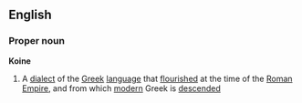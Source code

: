 {{See|koine}}

==English==
===Proper noun===
'''Koine'''
#A [[dialect]] of the [[Greek]] [[language]] that [[flourished]] at the time of the [[Roman Empire]], and from which [[modern]] Greek is [[descended]]